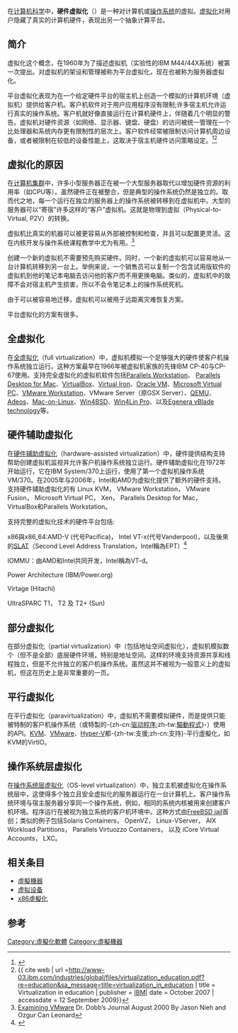 在[[计算机科学|计算机科学]]中，'''硬件虚拟化'''（{{lang-en|Hardware virtualization}}）是一种对计算机或[[操作系统|操作系统]]的虚拟。[[虚拟化|虚拟化]]对用户隐藏了真实的计算机硬件，表现出另一个抽象计算平台。

== 简介 ==

虚拟化这个概念，在1960年为了描述虚拟机（实验性的IBM M44/44X系统）被第一次提出。对虚拟机的架设和管理被称为平台虚拟化，现在也被称为服务器虚拟化。

平台虚拟化表现为在一个给定硬件平台的宿主机上创造一个模拟的计算机环境（虚拟机）提供给客户机。客户机软件对于用户应用程序没有限制;许多宿主机允许运行真实的操作系统。客户机就好像直接运行在计算机硬件上，伴随着几个明显的警告。虚拟机对硬件资源（如网络、显示器、键盘、硬盘）的访问被统一管理在一个比处理器和系统内存更有限制性的层次上。客户软件经常被限制访问计算机周边设备，或者被限制在较低的设备性能上，这取决于宿主机硬件访问策略设定。<ref>{{cite web | last = Turban | first = E | coauthors = King D, Lee J, Viehland D | date = 2008 | title = Electronic Commerce A Managerial Perspective | edition = 5th edition | publisher = Prentice-Hall | chapter = Ch19 | pages = P27 | url = http://wps.prenhall.com/wps/media/objects/5073/5195381/pdf/Online_Chapter_19.pdf | accessdate = 2010-01-10 | archive-date = 2009-05-21 | archive-url = https://web.archive.org/web/20090521003109/http://wps.prenhall.com/wps/media/objects/5073/5195381/pdf/Online_Chapter_19.pdf | dead-url = no }}</ref><ref>{{ cite web | url =http://www-03.ibm.com/industries/global/files/virtualization_education.pdf?re=education&sa_message=title=virtualization_in_education | title = Virtualization in education | publisher = [[IBM|IBM]]| date = October 2007 | accessdate = 12 September 2009}}</ref>

== 虚拟化的原因 ==

在[[计算机集群|计算机集群]]中，许多小型服务器正在被一个大型服务器取代以增加硬件资源的利用率（如CPU等）。虽然硬件正在被整合，但是典型的操作系统仍然是独立的。取而代之地，每一个运行在独立的服务器上的操作系统被转移到在虚拟机中。大型的服务器可以“寄宿”许多这样的“客户”虚拟机。这就是物理到虚拟（Physical-to-Virtual, P2V）的转换。

虚拟机比真实的机器可以被更容易从外部被控制和检查，并且可以配置更灵活。这在内核开发与操作系统课程教学中尤为有用。<ref>[http://www.cs.columbia.edu/~nieh/publications/drdobbs2000.pdf Examining VMware] {{webarchive|url=https://web.archive.org/web/20081203203617/http://www.cs.columbia.edu/~nieh/publications/drdobbs2000.pdf |date=2008-12-03 }} Dr. Dobb’s Journal August 2000 By Jason Nieh and Ozgur Can Leonard</ref>

创建一个新的虚拟机不需要预先购买硬件。同时，一个新的虚拟机可以容易地从一台计算机转移到另一台上。举例来说，一个销售员可以复制一个包含试用版软件的虚拟机到他的笔记本电脑去访问他的客户而不用更换电脑。类似的，虚拟机中的故障不会对宿主机产生损害，所以不会令笔记本上的操作系统死机。

由于可以被容易地迁移，虚拟机可以被用于远距离灾难恢复方案。

平台虚拟化的方案有很多。

== 全虚拟化 ==

在[[全虚拟化|全虚拟化]]（full virtualization）中，虚拟机模拟一个足够强大的硬件使客户机操作系统独立运行。这种方案最早在1966年被虚拟机家族的先锋IBM CP-40与CP-67使用。支持完全虚拟化的虚拟机软件包括[[Parallels_Workstation|Parallels Workstation]]、 [[Parallels_Desktop_for_Mac|Parallels Desktop for Mac]]、[[VirtualBox|VirtualBox]]、[[Virtual_Iron|Virtual Iron]]、[[Oracle_VM|Oracle VM]]、[[Microsoft_Virtual_PC|Microsoft Virtual PC]]、[[VMWare|VMware Workstation]]、VMware Server（原GSX Server）、[[QEMU|QEMU]]、[[Adeos|Adeos]]、[[Mac-on-Linux|Mac-on-Linux]]、[[Win4BSD|Win4BSD]]、[[Win4Lin_Pro|Win4Lin Pro]]、以及[[Egenera_vBlade_technology|Egenera vBlade technology]]等。

== 硬件辅助虚拟化 ==

在[[硬件辅助虚拟化|硬件辅助虚拟化]]（hardware-assisted virtualization）中，硬件提供结构支持帮助创建虚拟机监视并允许客户机操作系统独立运行。硬件辅助虚拟化在1972年开始运行，它在IBM System/370上运行，使用了第一个虚拟机操作系统VM/370。在2005年与2006年，Intel和AMD为虚拟化提供了额外的硬件支持。支持硬件辅助虚拟化的有 Linux KVM， VMware Workstation， VMware Fusion， Microsoft Virtual PC， Xen， Parallels Desktop for Mac，VirtualBox和Parallels Workstation。

支持完整的虚拟化技术的硬件平台包括:

x86與x86_64:AMD-V (代号Pacifica)， Intel VT-x(代号Vanderpool)，以及後來的[[SLAT|SLAT]]（Second Level Address Translation，Intel稱為EPT）<ref>{{Cite web |url=https://ark.intel.com/content/www/tw/zh/ark/search/featurefilter.html?productType=873&0_ExtendedPageTables=True |title=存档副本 |accessdate=2019-09-24 |archive-date=2019-07-18 |archive-url=https://web.archive.org/web/20190718161954/https://ark.intel.com/content/www/tw/zh/ark/search/featurefilter.html?productType=873&0_ExtendedPageTables=True |dead-url=no }}</ref>

IOMMU：由AMD和Intel共同开发，Intel稱為VT-d。

Power Architecture (IBM/Power.org)

Virtage (Hitachi)

UltraSPARC T1， T2 及 T2+ (Sun)

== 部分虚拟化 ==

在部分虚拟化（partial virtualization）中（包括地址空间虚拟化），虚拟机模拟数个（但不是全部）底层硬件环境，特别是地址空间。这样的环境支持资源共享和线程独立，但是不允许独立的客户机操作系统。虽然这并不被视为一般意义上的虚拟机，但这在历史上是非常重要的一页。

== 平行虚拟化 ==

在平行虚拟化（paravirtualization）中，虚拟机不需要模拟硬件，而是提供只能被特制的客户机操作系统（或特製的-{zh-cn:[[驱动程序|驱动程序]];zh-tw:[[驅動程式|驅動程式]]}-）使用的API。[[Kernel-based_Virtual_Machine|KVM]]、[[VMware|VMware]]、[[Hyper-V|Hyper-V]]都-{zh-tw:支援;zh-cn:支持}-平行虛擬化，如KVM的VirtIO。

== 操作系统层虚拟化 ==

在[[操作系统层虚拟化|操作系统层虚拟化]]（OS-level virtualization）中，独立主机被虚拟化在操作系统层中，这使得多个独立且安全虚拟化的服务器运行在一台计算机上。客户操作系统环境与宿主服务器分享同一个操作系统，例如，相同的系统内核被用来创建客户机环境。程序运行在被视为独立系统的客户机环境中。这种方式由[[FreeBSD_jail|FreeBSD jail]]首创；类似的例子包括Solaris Containers， OpenVZ， Linux-VServer， AIX Workload Partitions， Parallels Virtuozzo Containers， 以及 iCore Virtual Accounts， LXC。

==相关条目==
*[[虛擬機器|虛擬機器]]
*[[虚拟设备|虚拟设备]]
*[[x86虛擬化|x86虛擬化]]

== 参考 ==
{{refs|30em}}
{{虛擬化技術}}
{{云端运算}}
{{Authority control}} 

[[Category:虛擬化軟體|Category:虛擬化軟體]]
[[Category:虛擬機器|Category:虛擬機器]]
